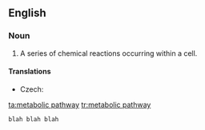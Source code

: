 ==English==
{{wikipedia}}
===Noun===
{{en-noun|sg=[[metabolic]] [[pathway]]}}

# {{physiology}} A series of chemical reactions occurring within a cell.

====Translations====
{{trans-top|series of chemical reactions}}
* Czech: {{t-|cs|metabolická dráha|f}}
{{trans-mid}}
{{trans-bottom}}

[[ta:metabolic pathway]]
[[tr:metabolic pathway]]
 blah blah blah